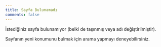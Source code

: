 ```yaml
---
title: Sayfa Bulunamadı
comments: false
---
```


İstediğiniz sayfa bulunamıyor (belki de taşınmış veya adı değiştirilmiştir).

Sayfanın yeni konumunu bulmak için arama yapmayı deneyebilirsiniz.